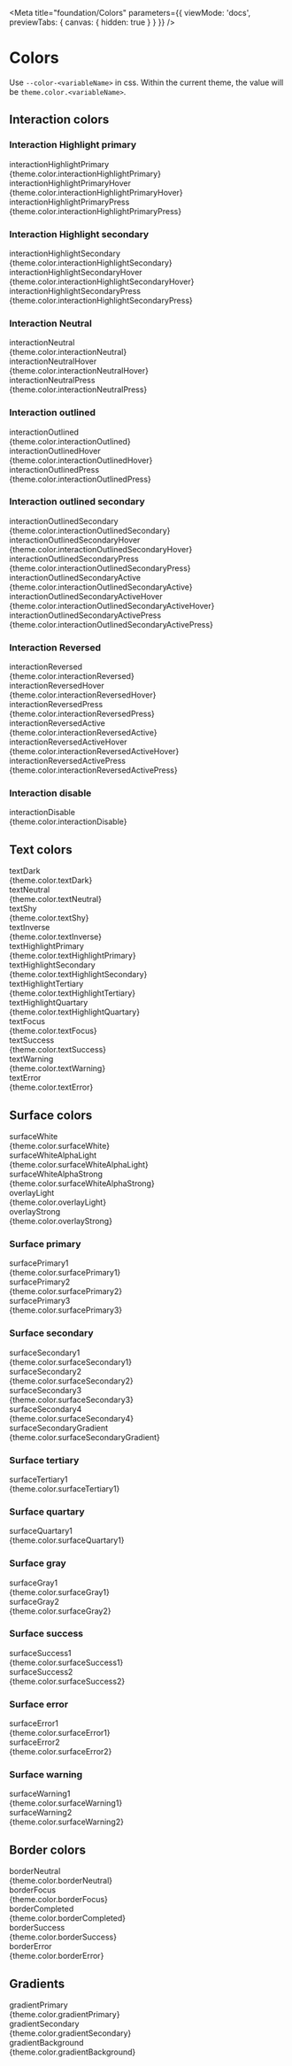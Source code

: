 
<Meta
  title="foundation/Colors"
  parameters={{
    viewMode: 'docs',
    previewTabs: {
      canvas: { hidden: true }
    }
  }}
/>

# Colors

Use `--color-<variableName>` in css. Within the current theme, the value will be `theme.color.<variableName>`.

## Interaction colors

### Interaction Highlight primary

<div className="story-box">
  <div className="code">interactionHighlightPrimary</div>
  <div className="color" style={{ background: 'var(--color-interactionHighlightPrimary)' }} />
  <div className="code">{theme.color.interactionHighlightPrimary}</div>
</div>
<div className="story-box">
  <div className="code">interactionHighlightPrimaryHover</div>
  <div className="color" style={{ background: 'var(--color-interactionHighlightPrimaryHover)' }} />
  <div className="code">{theme.color.interactionHighlightPrimaryHover}</div>
</div>
<div className="story-box">
  <div className="code">interactionHighlightPrimaryPress</div>
  <div className="color" style={{ background: 'var(--color-interactionHighlightPrimaryPress)' }} />
  <div className="code">{theme.color.interactionHighlightPrimaryPress}</div>
</div>

### Interaction Highlight secondary

<div className="story-box">
  <div className="code">interactionHighlightSecondary</div>
  <div className="color" style={{ background: 'var(--color-interactionHighlightSecondary)' }} />
  <div className="code">{theme.color.interactionHighlightSecondary}</div>
</div>
<div className="story-box">
  <div className="code">interactionHighlightSecondaryHover</div>
  <div
    className="color"
    style={{ background: 'var(--color-interactionHighlightSecondaryHover)' }}
  />
  <div className="code">{theme.color.interactionHighlightSecondaryHover}</div>
</div>
<div className="story-box">
  <div className="code">interactionHighlightSecondaryPress</div>
  <div
    className="color"
    style={{ background: 'var(--color-interactionHighlightSecondaryPress)' }}
  />
  <div className="code">{theme.color.interactionHighlightSecondaryPress}</div>
</div>

### Interaction Neutral

<div className="story-box">
  <div className="code">interactionNeutral</div>
  <div className="color" style={{ background: 'var(--color-interactionNeutral)' }} />
  <div className="code">{theme.color.interactionNeutral}</div>
</div>
<div className="story-box">
  <div className="code">interactionNeutralHover</div>
  <div className="color" style={{ background: 'var(--color-interactionNeutralHover)' }} />
  <div className="code">{theme.color.interactionNeutralHover}</div>
</div>
<div className="story-box">
  <div className="code">interactionNeutralPress</div>
  <div className="color" style={{ background: 'var(--color-interactionNeutralPress)' }} />
  <div className="code">{theme.color.interactionNeutralPress}</div>
</div>

### Interaction outlined

<div className="story-box">
  <div className="code">interactionOutlined</div>
  <div className="color" style={{ background: 'var(--color-interactionOutlined)' }} />
  <div className="code">{theme.color.interactionOutlined}</div>
</div>
<div className="story-box">
  <div className="code">interactionOutlinedHover</div>
  <div className="color" style={{ background: 'var(--color-interactionOutlinedHover)' }} />
  <div className="code">{theme.color.interactionOutlinedHover}</div>
</div>
<div className="story-box">
  <div className="code">interactionOutlinedPress</div>
  <div className="color" style={{ background: 'var(--color-interactionOutlinedPress)' }} />
  <div className="code">{theme.color.interactionOutlinedPress}</div>
</div>

### Interaction outlined secondary

<div className="story-box">
  <div className="code">interactionOutlinedSecondary</div>
  <div className="color" style={{ background: 'var(--color-interactionOutlinedSecondary)' }} />
  <div className="code">{theme.color.interactionOutlinedSecondary}</div>
</div>
<div className="story-box">
  <div className="code">interactionOutlinedSecondaryHover</div>
  <div className="color" style={{ background: 'var(--color-interactionOutlinedSecondaryHover)' }} />
  <div className="code">{theme.color.interactionOutlinedSecondaryHover}</div>
</div>
<div className="story-box">
  <div className="code">interactionOutlinedSecondaryPress</div>
  <div className="color" style={{ background: 'var(--color-interactionOutlinedSecondaryPress)' }} />
  <div className="code">{theme.color.interactionOutlinedSecondaryPress}</div>
</div>
<div className="story-box">
  <div className="code">interactionOutlinedSecondaryActive</div>
  <div
    className="color"
    style={{ background: 'var(--color-interactionOutlinedSecondaryActive)' }}
  />
  <div className="code">{theme.color.interactionOutlinedSecondaryActive}</div>
</div>
<div className="story-box">
  <div className="code">interactionOutlinedSecondaryActiveHover</div>
  <div
    className="color"
    style={{ background: 'var(--color-interactionOutlinedSecondaryActiveHover)' }}
  />
  <div className="code">{theme.color.interactionOutlinedSecondaryActiveHover}</div>
</div>
<div className="story-box">
  <div className="code">interactionOutlinedSecondaryActivePress</div>
  <div
    className="color"
    style={{ background: 'var(--color-interactionOutlinedSecondaryActivePress)' }}
  />
  <div className="code">{theme.color.interactionOutlinedSecondaryActivePress}</div>
</div>

### Interaction Reversed

<div className="story-box">
  <div className="code">interactionReversed</div>
  <div className="color" style={{ background: 'var(--color-interactionReversed)' }} />
  <div className="code">{theme.color.interactionReversed}</div>
</div>
<div className="story-box">
  <div className="code">interactionReversedHover</div>
  <div className="color" style={{ background: 'var(--color-interactionReversedHover)' }} />
  <div className="code">{theme.color.interactionReversedHover}</div>
</div>
<div className="story-box">
  <div className="code">interactionReversedPress</div>
  <div className="color" style={{ background: 'var(--color-interactionReversedPress)' }} />
  <div className="code">{theme.color.interactionReversedPress}</div>
</div>
<div className="story-box">
  <div className="code">interactionReversedActive</div>
  <div className="color" style={{ background: 'var(--color-interactionReversedActive)' }} />
  <div className="code">{theme.color.interactionReversedActive}</div>
</div>
<div className="story-box">
  <div className="code">interactionReversedActiveHover</div>
  <div className="color" style={{ background: 'var(--color-interactionReversedActiveHover)' }} />
  <div className="code">{theme.color.interactionReversedActiveHover}</div>
</div>
<div className="story-box">
  <div className="code">interactionReversedActivePress</div>
  <div className="color" style={{ background: 'var(--color-interactionReversedActivePress)' }} />
  <div className="code">{theme.color.interactionReversedActivePress}</div>
</div>

### Interaction disable

<div className="story-box">
  <div className="code">interactionDisable</div>
  <div className="color" style={{ background: 'var(--color-interactionDisable)' }} />
  <div className="code">{theme.color.interactionDisable}</div>
</div>

## Text colors

<div className="story-box">
  <div className="code">textDark</div>
  <div className="color" style={{ background: 'var(--color-textDark)' }} />
  <div className="code">{theme.color.textDark}</div>
</div>
<div className="story-box">
  <div className="code">textNeutral</div>
  <div className="color" style={{ background: 'var(--color-textNeutral)' }} />
  <div className="code">{theme.color.textNeutral}</div>
</div>
<div className="story-box">
  <div className="code">textShy</div>
  <div className="color" style={{ background: 'var(--color-textShy)' }} />
  <div className="code">{theme.color.textShy}</div>
</div>
<div className="story-box">
  <div className="code">textInverse</div>
  <div className="color" style={{ background: 'var(--color-textInverse)' }} />
  <div className="code">{theme.color.textInverse}</div>
</div>
<div className="story-box">
  <div className="code">textHighlightPrimary</div>
  <div className="color" style={{ background: 'var(--color-textHighlightPrimary)' }} />
  <div className="code">{theme.color.textHighlightPrimary}</div>
</div>
<div className="story-box">
  <div className="code">textHighlightSecondary</div>
  <div className="color" style={{ background: 'var(--color-textHighlightSecondary)' }} />
  <div className="code">{theme.color.textHighlightSecondary}</div>
</div>
<div className="story-box">
  <div className="code">textHighlightTertiary</div>
  <div className="color" style={{ background: 'var(--color-textHighlightTertiary)' }} />
  <div className="code">{theme.color.textHighlightTertiary}</div>
</div>
<div className="story-box">
  <div className="code">textHighlightQuartary</div>
  <div className="color" style={{ background: 'var(--color-textHighlightQuartary)' }} />
  <div className="code">{theme.color.textHighlightQuartary}</div>
</div>
<div className="story-box">
  <div className="code">textFocus</div>
  <div className="color" style={{ background: 'var(--color-textFocus)' }} />
  <div className="code">{theme.color.textFocus}</div>
</div>
<div className="story-box">
  <div className="code">textSuccess</div>
  <div className="color" style={{ background: 'var(--color-textSuccess)' }} />
  <div className="code">{theme.color.textSuccess}</div>
</div>
<div className="story-box">
  <div className="code">textWarning</div>
  <div className="color" style={{ background: 'var(--color-textWarning)' }} />
  <div className="code">{theme.color.textWarning}</div>
</div>
<div className="story-box">
  <div className="code">textError</div>
  <div className="color" style={{ background: 'var(--color-textError)' }} />
  <div className="code">{theme.color.textError}</div>
</div>

## Surface colors

<div className="story-box">
  <div className="code">surfaceWhite</div>
  <div className="color" style={{ background: 'var(--color-surfaceWhite)' }} />
  <div className="code">{theme.color.surfaceWhite}</div>
</div>
<div className="story-box">
  <div className="code">surfaceWhiteAlphaLight</div>
  <div className="color" style={{ background: 'var(--color-surfaceWhiteAlphaLight)' }} />
  <div className="code">{theme.color.surfaceWhiteAlphaLight}</div>
</div>
<div className="story-box">
  <div className="code">surfaceWhiteAlphaStrong</div>
  <div className="color" style={{ background: 'var(--color-surfaceWhiteAlphaStrong)' }} />
  <div className="code">{theme.color.surfaceWhiteAlphaStrong}</div>
</div>
<div className="story-box">
  <div className="code">overlayLight</div>
  <div className="color" style={{ background: 'var(--color-overlayLight)' }} />
  <div className="code">{theme.color.overlayLight}</div>
</div>
<div className="story-box">
  <div className="code">overlayStrong</div>
  <div className="color" style={{ background: 'var(--color-overlayStrong)' }} />
  <div className="code">{theme.color.overlayStrong}</div>
</div>

### Surface primary

<div className="story-box">
  <div className="code">surfacePrimary1</div>
  <div className="color" style={{ background: 'var(--color-surfacePrimary1)' }} />
  <div className="code">{theme.color.surfacePrimary1}</div>
</div>
<div className="story-box">
  <div className="code">surfacePrimary2</div>
  <div className="color" style={{ background: 'var(--color-surfacePrimary2)' }} />
  <div className="code">{theme.color.surfacePrimary2}</div>
</div>
<div className="story-box">
  <div className="code">surfacePrimary3</div>
  <div className="color" style={{ background: 'var(--color-surfacePrimary3)' }} />
  <div className="code">{theme.color.surfacePrimary3}</div>
</div>

### Surface secondary

<div className="story-box">
  <div className="code">surfaceSecondary1</div>
  <div className="color" style={{ background: 'var(--color-surfaceSecondary1)' }} />
  <div className="code">{theme.color.surfaceSecondary1}</div>
</div>
<div className="story-box">
  <div className="code">surfaceSecondary2</div>
  <div className="color" style={{ background: 'var(--color-surfaceSecondary2)' }} />
  <div className="code">{theme.color.surfaceSecondary2}</div>
</div>
<div className="story-box">
  <div className="code">surfaceSecondary3</div>
  <div className="color" style={{ background: 'var(--color-surfaceSecondary3)' }} />
  <div className="code">{theme.color.surfaceSecondary3}</div>
</div>
<div className="story-box">
  <div className="code">surfaceSecondary4</div>
  <div className="color" style={{ background: 'var(--color-surfaceSecondary4)' }} />
  <div className="code">{theme.color.surfaceSecondary4}</div>
</div>
<div className="story-box">
  <div className="code">surfaceSecondaryGradient</div>
  <div className="color" style={{ background: 'var(--color-surfaceSecondaryGradient)' }} />
  <div className="code">{theme.color.surfaceSecondaryGradient}</div>
</div>

### Surface tertiary

<div className="story-box">
  <div className="code">surfaceTertiary1</div>
  <div className="color" style={{ background: 'var(--color-surfaceTertiary1)' }} />
  <div className="code">{theme.color.surfaceTertiary1}</div>
</div>

### Surface quartary

<div className="story-box">
  <div className="code">surfaceQuartary1</div>
  <div className="color" style={{ background: 'var(--color-surfaceQuartary1)' }} />
  <div className="code">{theme.color.surfaceQuartary1}</div>
</div>

### Surface gray

<div className="story-box">
  <div className="code">surfaceGray1</div>
  <div className="color" style={{ background: 'var(--color-surfaceGray1)' }} />
  <div className="code">{theme.color.surfaceGray1}</div>
</div>
<div className="story-box">
  <div className="code">surfaceGray2</div>
  <div className="color" style={{ background: 'var(--color-surfaceGray2)' }} />
  <div className="code">{theme.color.surfaceGray2}</div>
</div>

### Surface success

<div className="story-box">
  <div className="code">surfaceSuccess1</div>
  <div className="color" style={{ background: 'var(--color-surfaceSuccess1)' }} />
  <div className="code">{theme.color.surfaceSuccess1}</div>
</div>
<div className="story-box">
  <div className="code">surfaceSuccess2</div>
  <div className="color" style={{ background: 'var(--color-surfaceSuccess2)' }} />
  <div className="code">{theme.color.surfaceSuccess2}</div>
</div>

### Surface error

<div className="story-box">
  <div className="code">surfaceError1</div>
  <div className="color" style={{ background: 'var(--color-surfaceError1)' }} />
  <div className="code">{theme.color.surfaceError1}</div>
</div>
<div className="story-box">
  <div className="code">surfaceError2</div>
  <div className="color" style={{ background: 'var(--color-surfaceError2)' }} />
  <div className="code">{theme.color.surfaceError2}</div>
</div>

### Surface warning

<div className="story-box">
  <div className="code">surfaceWarning1</div>
  <div className="color" style={{ background: 'var(--color-surfaceWarning1)' }} />
  <div className="code">{theme.color.surfaceWarning1}</div>
</div>
<div className="story-box">
  <div className="code">surfaceWarning2</div>
  <div className="color" style={{ background: 'var(--color-surfaceWarning2)' }} />
  <div className="code">{theme.color.surfaceWarning2}</div>
</div>

## Border colors

<div className="story-box">
  <div className="code">borderNeutral</div>
  <div className="color" style={{ background: 'var(--color-borderNeutral)' }} />
  <div className="code">{theme.color.borderNeutral}</div>
</div>
<div className="story-box">
  <div className="code">borderFocus</div>
  <div className="color" style={{ background: 'var(--color-borderFocus)' }} />
  <div className="code">{theme.color.borderFocus}</div>
</div>
<div className="story-box">
  <div className="code">borderCompleted</div>
  <div className="color" style={{ background: 'var(--color-borderCompleted)' }} />
  <div className="code">{theme.color.borderCompleted}</div>
</div>
<div className="story-box">
  <div className="code">borderSuccess</div>
  <div className="color" style={{ background: 'var(--color-borderSuccess)' }} />
  <div className="code">{theme.color.borderSuccess}</div>
</div>
<div className="story-box">
  <div className="code">borderError</div>
  <div className="color" style={{ background: 'var(--color-borderError)' }} />
  <div className="code">{theme.color.borderError}</div>
</div>

## Gradients

<div className="story-box">
  <div className="code">gradientPrimary</div>
  <div className="color" style={{ background: 'var(--color-gradientPrimary)' }} />
  <div className="code">{theme.color.gradientPrimary}</div>
</div>
<div className="story-box">
  <div className="code">gradientSecondary</div>
  <div className="color" style={{ background: 'var(--color-gradientSecondary)' }} />
  <div className="code">{theme.color.gradientSecondary}</div>
</div>
<div className="story-box">
  <div className="code">gradientBackground</div>
  <div className="color" style={{ background: 'var(--color-gradientBackground)' }} />
  <div className="code">{theme.color.gradientBackground}</div>
</div>

<style>
  {`
  .story-box {
    display: grid;
    grid-template-columns: 350px 130px 1fr;
    align-items: center;
    gap: 15px;
    margin: 30px 0;
    font-family: Arial
  }
  code, .code {
    padding: 4px 10px;
    border-radius: 3px;
    margin-right: 20px;
    display: inline;
    font-size: 14px;
    font-family: 'SFMono-Regular', Consolas, 'Liberation Mono', Menlo, Courier, monospace;
  }
  .color {
    width: 100px;
    height: 40px;
    border-radius: 8px;
    border:1px solid #faf9f9;
    display: flex;
    align-items: center;
    justify-content: center;
  }
  `}
</style>

